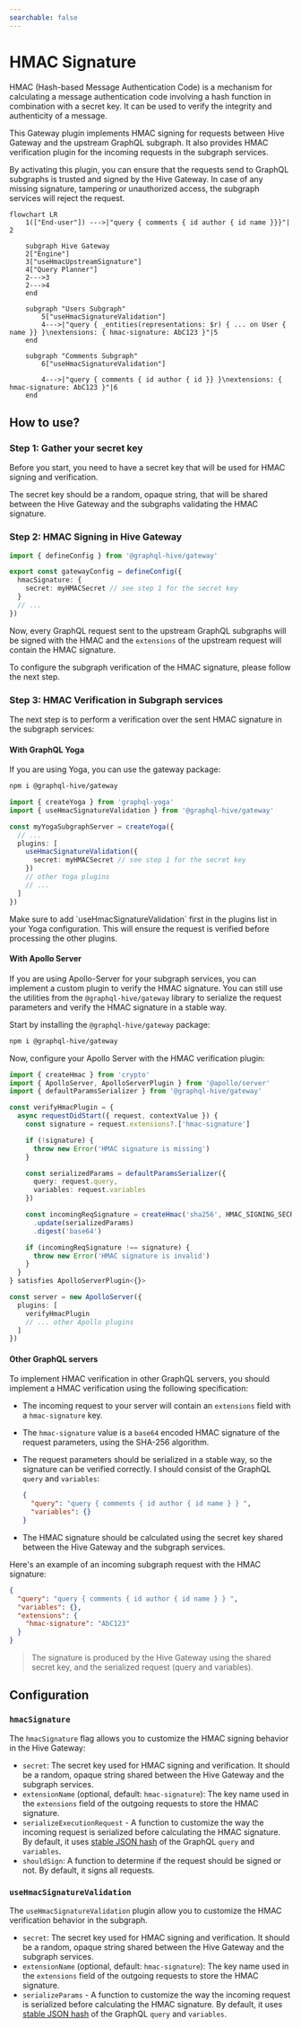 ```yaml
---
searchable: false
---
```



# HMAC Signature

HMAC (Hash-based Message Authentication Code) is a mechanism for calculating a message
authentication code involving a hash function in combination with a secret key. It can be used to
verify the integrity and authenticity of a message.

This Gateway plugin implements HMAC signing for requests between Hive Gateway and the upstream
GraphQL subgraph. It also provides HMAC verification plugin for the incoming requests in the
subgraph services.

By activating this plugin, you can ensure that the requests send to GraphQL subgraphs is trusted and
signed by the Hive Gateway. In case of any missing signature, tampering or unauthorized access, the
subgraph services will reject the request.

```mermaid
flowchart LR
	1(["End-user"]) --->|"query { comments { id author { id name }}}"| 2

    subgraph Hive Gateway
    2["Engine"]
    3["useHmacUpstreamSignature"]
    4["Query Planner"]
    2--->3
    2--->4
    end

    subgraph "Users Subgraph"
        5["useHmacSignatureValidation"]
        4--->|"query { _entities(representations: $r) { ... on User { name }} }\nextensions: { hmac-signature: AbC123 }"|5
    end

    subgraph "Comments Subgraph"
        6["useHmacSignatureValidation"]

        4--->|"query { comments { id author { id }} }\nextensions: { hmac-signature: AbC123 }"|6
    end
```

## How to use?

<Steps>

### Step 1: Gather your secret key

Before you start, you need to have a secret key that will be used for HMAC signing and verification.

The secret key should be a random, opaque string, that will be shared between the Hive Gateway and
the subgraphs validating the HMAC signature.

### Step 2: HMAC Signing in Hive Gateway

```ts
import { defineConfig } from '@graphql-hive/gateway'

export const gatewayConfig = defineConfig({
  hmacSignature: {
    secret: myHMACSecret // see step 1 for the secret key
  }
  // ...
})
```

Now, every GraphQL request sent to the upstream GraphQL subgraphs will be signed with the HMAC and
the `extensions` of the upstream request will contain the HMAC signature.

To configure the subgraph verification of the HMAC signature, please follow the next step.

### Step 3: HMAC Verification in Subgraph services

The next step is to perform a verification over the sent HMAC signature in the subgraph services:

#### With GraphQL Yoga

If you are using Yoga, you can use the gateway package:

```sh npm2yarn
npm i @graphql-hive/gateway
```

```ts
import { createYoga } from 'graphql-yoga'
import { useHmacSignatureValidation } from '@graphql-hive/gateway'

const myYogaSubgraphServer = createYoga({
  // ...
  plugins: [
    useHmacSignatureValidation({
      secret: myHMACSecret // see step 1 for the secret key
    })
    // other Yoga plugins
    // ...
  ]
})
```

<Callout>
  Make sure to add `useHmacSignatureValidation` first in the plugins list in your Yoga
  configuration. This will ensure the request is verified before processing the other plugins.
</Callout>

#### With Apollo Server

If you are using Apollo-Server for your subgraph services, you can implement a custom plugin to
verify the HMAC signature. You can still use the utilities from the `@graphql-hive/gateway` library
to serialize the request parameters and verify the HMAC signature in a stable way.

Start by installing the `@graphql-hive/gateway` package:

```sh npm2yarn
npm i @graphql-hive/gateway
```

Now, configure your Apollo Server with the HMAC verification plugin:

```ts filename="apollo-subgraph.ts"
import { createHmac } from 'crypto'
import { ApolloServer, ApolloServerPlugin } from '@apollo/server'
import { defaultParamsSerializer } from '@graphql-hive/gateway'

const verifyHmacPlugin = {
  async requestDidStart({ request, contextValue }) {
    const signature = request.extensions?.['hmac-signature']

    if (!signature) {
      throw new Error('HMAC signature is missing')
    }

    const serializedParams = defaultParamsSerializer({
      query: request.query,
      variables: request.variables
    })

    const incomingReqSignature = createHmac('sha256', HMAC_SIGNING_SECRET)
      .update(serializedParams)
      .digest('base64')

    if (incomingReqSignature !== signature) {
      throw new Error('HMAC signature is invalid')
    }
  }
} satisfies ApolloServerPlugin<{}>

const server = new ApolloServer({
  plugins: [
    verifyHmacPlugin
    // ... other Apollo plugins
  ]
})
```

#### Other GraphQL servers

To implement HMAC verification in other GraphQL servers, you should implement a HMAC verification
using the following specification:

- The incoming request to your server will contain an `extensions` field with a `hmac-signature`
  key.
- The `hmac-signature` value is a `base64` encoded HMAC signature of the request parameters, using
  the SHA-256 algorithm.
- The request parameters should be serialized in a stable way, so the signature can be verified
  correctly. I should consist of the GraphQL `query` and `variables`:

  ```json
  {
    "query": "query { comments { id author { id name } } ",
    "variables": {}
  }
  ```

- The HMAC signature should be calculated using the secret key shared between the Hive Gateway and
  the subgraph services.

Here's an example of an incoming subgraph request with the HMAC signature:

```json
{
  "query": "query { comments { id author { id name } } ",
  "variables": {},
  "extensions": {
    "hmac-signature": "AbC123"
  }
}
```

> The signature is produced by the Hive Gateway using the shared secret key, and the serialized
> request (query and variables).

</Steps>

## Configuration

### `hmacSignature`

The `hmacSignature` flag allows you to customize the HMAC signing behavior in the Hive
Gateway:

- `secret`: The secret key used for HMAC signing and verification. It should be a random, opaque
  string shared between the Hive Gateway and the subgraph services.
- `extensionName` (optional, default: `hmac-signature`): The key name used in the `extensions` field
  of the outgoing requests to store the HMAC signature.
- `serializeExecutionRequest` - A function to customize the way the incoming request is serialized
  before calculating the HMAC signature. By default, it uses
  [stable JSON hash](https://www.npmjs.com/package/json-stable-stringify) of the GraphQL `query` and
  `variables`.
- `shouldSign`: A function to determine if the request should be signed or not. By default, it signs
  all requests.

### `useHmacSignatureValidation`

The `useHmacSignatureValidation` plugin allow you to customize the HMAC verification behavior in the
subgraph.

- `secret`: The secret key used for HMAC signing and verification. It should be a random, opaque
  string shared between the Hive Gateway and the subgraph services.
- `extensionName` (optional, default: `hmac-signature`): The key name used in the `extensions` field
  of the outgoing requests to store the HMAC signature.
- `serializeParams` - A function to customize the way the incoming request is serialized before
  calculating the HMAC signature. By default, it uses
  [stable JSON hash](https://www.npmjs.com/package/json-stable-stringify) of the GraphQL `query` and
  `variables`.
